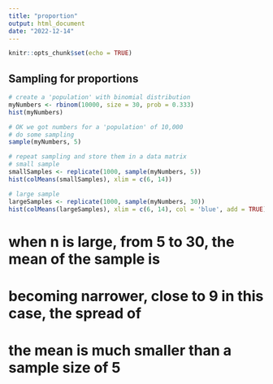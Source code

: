 ```yaml
---
title: "proportion"
output: html_document
date: "2022-12-14"
---
```


```r
knitr::opts_chunk$set(echo = TRUE)
```

## Sampling for proportions 
```r
# create a 'population' with binomial distribution
myNumbers <- rbinom(10000, size = 30, prob = 0.333)
hist(myNumbers)
```

```r
# OK we got numbers for a 'population' of 10,000
# do some sampling
sample(myNumbers, 5)
```

```r
# repeat sampling and store them in a data matrix
# small sample
smallSamples <- replicate(1000, sample(myNumbers, 5))
hist(colMeans(smallSamples), xlim = c(6, 14))

# large sample
largeSamples <- replicate(1000, sample(myNumbers, 30))
hist(colMeans(largeSamples), xlim = c(6, 14), col = 'blue', add = TRUE)
```
# when n is large, from 5 to 30, the mean of the sample is 
# becoming narrower, close to 9 in this case, the spread of 
# the mean is much smaller than a sample size of 5








